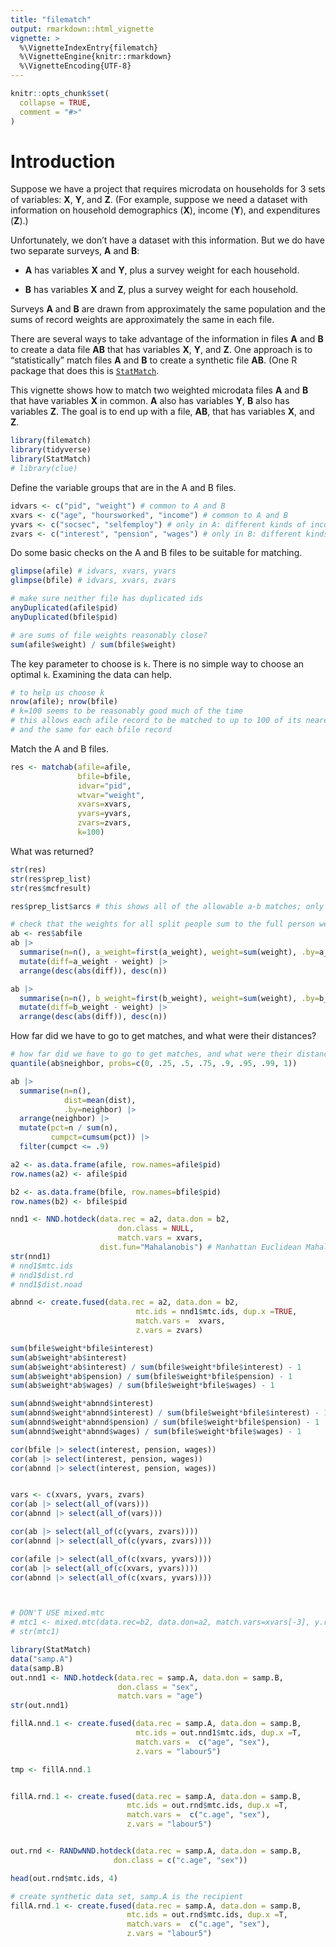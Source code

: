```yaml
---
title: "filematch"
output: rmarkdown::html_vignette
vignette: >
  %\VignetteIndexEntry{filematch}
  %\VignetteEngine{knitr::rmarkdown}
  %\VignetteEncoding{UTF-8}
---
```


```r
knitr::opts_chunk$set(
  collapse = TRUE,
  comment = "#>"
)
```

# Introduction

Suppose we have a project that requires microdata on households for 3 sets of variables: **X**, **Y**, and **Z**. (For example, suppose we need a dataset with information on household demographics (**X**), income (**Y**), and expenditures (**Z**).)

Unfortunately, we don't have a dataset with this information. But we do have two separate surveys, **A** and **B**:

-   **A** has variables **X** and **Y**, plus a survey weight for each household.

-   **B** has variables **X** and **Z**, plus a survey weight for each household.

Surveys **A** and **B** are drawn from approximately the same population and the sums of record weights are approximately the same in each file.

There are several ways to take advantage of the information in files **A** and **B** to create a data file **AB** that has variables **X**, **Y**, and **Z**. One approach is to "statistically" match files **A** and **B** to create a synthetic file **AB**. (One R package that does this is [`StatMatch`](https://cran.r-project.org/web/packages/StatMatch/StatMatch.pdf).

This vignette shows how to match two weighted microdata files **A** and **B** that have variables **X** in common. **A** also has variables **Y**, **B** also has variables **Z**. The goal is to end up with a file, **AB**, that has variables **X**, and **Z**.

```r
library(filematch)
library(tidyverse)
library(StatMatch)
# library(clue)
```

Define the variable groups that are in the A and B files.

```r
idvars <- c("pid", "weight") # common to A and B
xvars <- c("age", "hoursworked", "income") # common to A and B
yvars <- c("socsec", "selfemploy") # only in A: different kinds of income
zvars <- c("interest", "pension", "wages") # only in B: different kinds of income
```

Do some basic checks on the A and B files to be suitable for matching.

```r
glimpse(afile) # idvars, xvars, yvars
glimpse(bfile) # idvars, xvars, zvars

# make sure neither file has duplicated ids
anyDuplicated(afile$pid)
anyDuplicated(bfile$pid)

# are sums of file weights reasonably close?
sum(afile$weight) / sum(bfile$weight)
```

The key parameter to choose is `k`. There is no simple way to choose an optimal `k`. Examining the data can help.

```r
# to help us choose k
nrow(afile); nrow(bfile)
# k=100 seems to be reasonably good much of the time
# this allows each afile record to be matched to up to 100 of its nearest bfile neighbors
# and the same for each bfile record

```

Match the A and B files.

```r
res <- matchab(afile=afile,
               bfile=bfile,
               idvar="pid",
               wtvar="weight",
               xvars=xvars,
               yvars=yvars,
               zvars=zvars,
               k=100)
```

What was returned?

```r
str(res)
str(res$prep_list)
str(res$mcfresult)

res$prep_list$arcs # this shows all of the allowable a-b matches; only some will have been selected

```

```r
# check that the weights for all split people sum to the full person weight (as adjusted)
ab <- res$abfile
ab |>
  summarise(n=n(), a_weight=first(a_weight), weight=sum(weight), .by=a_pid) |>
  mutate(diff=a_weight - weight) |>
  arrange(desc(abs(diff)), desc(n))

ab |>
  summarise(n=n(), b_weight=first(b_weight), weight=sum(weight), .by=b_pid) |>
  mutate(diff=b_weight - weight) |>
  arrange(desc(abs(diff)), desc(n))

```

How far did we have to go to get matches, and what were their distances?

```r

# how far did we have to go to get matches, and what were their distances?
quantile(ab$neighbor, probs=c(0, .25, .5, .75, .9, .95, .99, 1))

```

```r

ab |>
  summarise(n=n(),
            dist=mean(dist),
            .by=neighbor) |>
  arrange(neighbor) |>
  mutate(pct=n / sum(n),
         cumpct=cumsum(pct)) |>
  filter(cumpct <= .9)
```

```r

a2 <- as.data.frame(afile, row.names=afile$pid)
row.names(a2) <- afile$pid

b2 <- as.data.frame(bfile, row.names=bfile$pid)
row.names(b2) <- bfile$pid

nnd1 <- NND.hotdeck(data.rec = a2, data.don = b2,
                        don.class = NULL, 
                        match.vars = xvars,
                    dist.fun="Mahalanobis") # Manhattan Euclidean Mahalanobis minimax Gower exact exact matching
str(nnd1)
# nnd1$mtc.ids
# nnd1$dist.rd
# nnd1$dist.noad

abnnd <- create.fused(data.rec = a2, data.don = b2,
                            mtc.ids = nnd1$mtc.ids, dup.x =TRUE,
                            match.vars =  xvars, 
                            z.vars = zvars)

sum(bfile$weight*bfile$interest)
sum(ab$weight*ab$interest)
sum(ab$weight*ab$interest) / sum(bfile$weight*bfile$interest) - 1
sum(ab$weight*ab$pension) / sum(bfile$weight*bfile$pension) - 1
sum(ab$weight*ab$wages) / sum(bfile$weight*bfile$wages) - 1

sum(abnnd$weight*abnnd$interest)
sum(abnnd$weight*abnnd$interest) / sum(bfile$weight*bfile$interest) - 1
sum(abnnd$weight*abnnd$pension) / sum(bfile$weight*bfile$pension) - 1
sum(abnnd$weight*abnnd$wages) / sum(bfile$weight*bfile$wages) - 1

cor(bfile |> select(interest, pension, wages))
cor(ab |> select(interest, pension, wages))
cor(abnnd |> select(interest, pension, wages))


vars <- c(xvars, yvars, zvars)
cor(ab |> select(all_of(vars)))
cor(abnnd |> select(all_of(vars)))

cor(ab |> select(all_of(c(yvars, zvars))))
cor(abnnd |> select(all_of(c(yvars, zvars))))

cor(afile |> select(all_of(c(xvars, yvars))))
cor(ab |> select(all_of(c(xvars, yvars))))
cor(abnnd |> select(all_of(c(xvars, yvars))))



# DON'T USE mixed.mtc
# mtc1 <- mixed.mtc(data.rec=b2, data.don=a2, match.vars=xvars[-3], y.rec=xvars[3], z.don=xvars[3], micro=TRUE)
# str(mtc1)

```



```r
library(StatMatch)
data("samp.A")
data(samp.B)
out.nnd1 <- NND.hotdeck(data.rec = samp.A, data.don = samp.B,
                        don.class = "sex", 
                        match.vars = "age")
str(out.nnd1)

fillA.nnd.1 <- create.fused(data.rec = samp.A, data.don = samp.B,
                            mtc.ids = out.nnd1$mtc.ids, dup.x =T,
                            match.vars =  c("age", "sex"), 
                            z.vars = "labour5")

tmp <- fillA.nnd.1


fillA.rnd.1 <- create.fused(data.rec = samp.A, data.don = samp.B,
                          mtc.ids = out.rnd$mtc.ids, dup.x =T,
                          match.vars =  c("c.age", "sex"), 
                          z.vars = "labour5")


out.rnd <- RANDwNND.hotdeck(data.rec = samp.A, data.don = samp.B,
                       don.class = c("c.age", "sex")) 

head(out.rnd$mtc.ids, 4)

# create synthetic data set, samp.A is the recipient
fillA.rnd.1 <- create.fused(data.rec = samp.A, data.don = samp.B,
                          mtc.ids = out.rnd$mtc.ids, dup.x =T,
                          match.vars =  c("c.age", "sex"), 
                          z.vars = "labour5")


```
